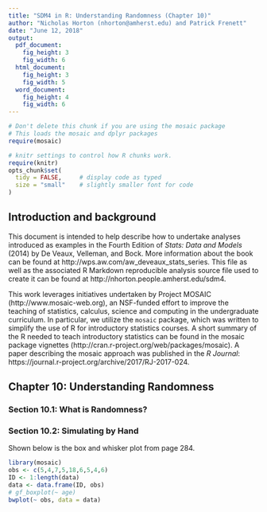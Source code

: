 ```yaml
---
title: "SDM4 in R: Understanding Randomness (Chapter 10)"
author: "Nicholas Horton (nhorton@amherst.edu) and Patrick Frenett"
date: "June 12, 2018"
output: 
  pdf_document:
    fig_height: 3
    fig_width: 6
  html_document:
    fig_height: 3
    fig_width: 5
  word_document:
    fig_height: 4
    fig_width: 6
---
```



```r
# Don't delete this chunk if you are using the mosaic package
# This loads the mosaic and dplyr packages
require(mosaic)
```

```r
# knitr settings to control how R chunks work.
require(knitr)
opts_chunk$set(
  tidy = FALSE,     # display code as typed
  size = "small"    # slightly smaller font for code
)
```

## Introduction and background 

This document is intended to help describe how to undertake analyses introduced 
as examples in the Fourth Edition of *Stats: Data and Models* (2014) by De Veaux, Velleman, and Bock.
More information about the book can be found at http://wps.aw.com/aw_deveaux_stats_series.  This
file as well as the associated R Markdown reproducible analysis source file used to create it can be found at http://nhorton.people.amherst.edu/sdm4.

This work leverages initiatives undertaken by Project MOSAIC (http://www.mosaic-web.org), an NSF-funded effort to improve the teaching of statistics, calculus, science and computing in the undergraduate curriculum. In particular, we utilize the `mosaic` package, which was written to simplify the use of R for introductory statistics courses. A short summary of the R needed to teach introductory statistics can be found in the mosaic package vignettes (http://cran.r-project.org/web/packages/mosaic).
A paper describing the mosaic approach was published in the *R Journal*: https://journal.r-project.org/archive/2017/RJ-2017-024.

## Chapter 10: Understanding Randomness

### Section 10.1: What is Randomness? 

### Section 10.2: Simulating by Hand

Shown below is the box and whisker plot from page 284.

```r
library(mosaic)
obs <- c(5,4,7,5,18,6,5,4,6) 
ID <- 1:length(data)
data <- data.frame(ID, obs)
# gf_boxplot(~ age)
bwplot(~ obs, data = data)
```
